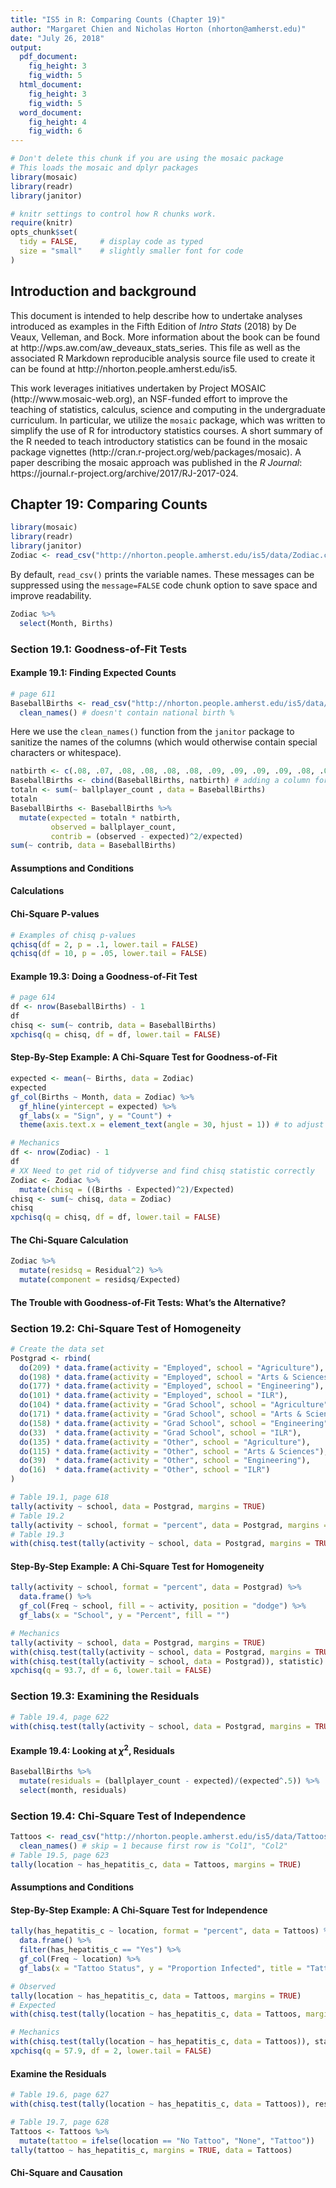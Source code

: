 ```yaml
---
title: "IS5 in R: Comparing Counts (Chapter 19)"
author: "Margaret Chien and Nicholas Horton (nhorton@amherst.edu)"
date: "July 26, 2018"
output: 
  pdf_document:
    fig_height: 3
    fig_width: 5
  html_document:
    fig_height: 3
    fig_width: 5
  word_document:
    fig_height: 4
    fig_width: 6
---
```



```r
# Don't delete this chunk if you are using the mosaic package
# This loads the mosaic and dplyr packages
library(mosaic)
library(readr)
library(janitor)
```

```r
# knitr settings to control how R chunks work.
require(knitr)
opts_chunk$set(
  tidy = FALSE,     # display code as typed
  size = "small"    # slightly smaller font for code
)
```

## Introduction and background 

This document is intended to help describe how to undertake analyses introduced 
as examples in the Fifth Edition of *Intro Stats* (2018) by De Veaux, Velleman, and Bock.
More information about the book can be found at http://wps.aw.com/aw_deveaux_stats_series.  This
file as well as the associated R Markdown reproducible analysis source file used to create it can be found at http://nhorton.people.amherst.edu/is5.

This work leverages initiatives undertaken by Project MOSAIC (http://www.mosaic-web.org), an NSF-funded effort to improve the teaching of statistics, calculus, science and computing in the undergraduate curriculum. In particular, we utilize the `mosaic` package, which was written to simplify the use of R for introductory statistics courses. A short summary of the R needed to teach introductory statistics can be found in the mosaic package vignettes (http://cran.r-project.org/web/packages/mosaic).  A paper describing the mosaic approach was published in the *R Journal*: https://journal.r-project.org/archive/2017/RJ-2017-024.

## Chapter 19: Comparing Counts

```r
library(mosaic)
library(readr)
library(janitor)
Zodiac <- read_csv("http://nhorton.people.amherst.edu/is5/data/Zodiac.csv") 
```

By default, `read_csv()` prints the variable names. These messages can be suppressed using the `message=FALSE` code chunk option to save space and improve readability.  

```r
Zodiac %>%
  select(Month, Births)
```

### Section 19.1: Goodness-of-Fit Tests

#### Example 19.1: Finding Expected Counts

```r
# page 611
BaseballBirths <- read_csv("http://nhorton.people.amherst.edu/is5/data/Ballplayer_births.csv") %>%
  clean_names() # doesn't contain national birth %
```

Here we use the `clean_names()` function from the `janitor` package to sanitize the names of the columns (which would otherwise contain special characters or whitespace). 

```r
natbirth <- c(.08, .07, .08, .08, .08, .08, .09, .09, .09, .09, .08, .09) 
BaseballBirths <- cbind(BaseballBirths, natbirth) # adding a column for national birth %
totaln <- sum(~ ballplayer_count , data = BaseballBirths)
totaln
BaseballBirths <- BaseballBirths %>%
  mutate(expected = totaln * natbirth,
         observed = ballplayer_count, 
         contrib = (observed - expected)^2/expected)
sum(~ contrib, data = BaseballBirths)
```

#### Assumptions and Conditions

#### Calculations

#### Chi-Square P-values

```r
# Examples of chisq p-values
qchisq(df = 2, p = .1, lower.tail = FALSE)
qchisq(df = 10, p = .05, lower.tail = FALSE)
```

#### Example 19.3: Doing a Goodness-of-Fit Test

```r
# page 614
df <- nrow(BaseballBirths) - 1
df
chisq <- sum(~ contrib, data = BaseballBirths)
xpchisq(q = chisq, df = df, lower.tail = FALSE) 
```

#### Step-By-Step Example: A Chi-Square Test for Goodness-of-Fit

```r
expected <- mean(~ Births, data = Zodiac)
expected
gf_col(Births ~ Month, data = Zodiac) %>%
  gf_hline(yintercept = expected) %>%
  gf_labs(x = "Sign", y = "Count") + 
  theme(axis.text.x = element_text(angle = 30, hjust = 1)) # to adjust the angle of the x axis labels
```

```r
# Mechanics
df <- nrow(Zodiac) - 1
df
# XX Need to get rid of tidyverse and find chisq statistic correctly
Zodiac <- Zodiac %>%
  mutate(chisq = ((Births - Expected)^2)/Expected)
chisq <- sum(~ chisq, data = Zodiac)
chisq
xpchisq(q = chisq, df = df, lower.tail = FALSE) 
```

#### The Chi-Square Calculation

```r
Zodiac %>%
  mutate(residsq = Residual^2) %>%
  mutate(component = residsq/Expected)
```

#### The Trouble with Goodness-of-Fit Tests: What's the Alternative?

### Section 19.2: Chi-Square Test of Homogeneity

```r
# Create the data set
Postgrad <- rbind(
  do(209) * data.frame(activity = "Employed", school = "Agriculture"),
  do(198) * data.frame(activity = "Employed", school = "Arts & Sciences"),
  do(177) * data.frame(activity = "Employed", school = "Engineering"),
  do(101) * data.frame(activity = "Employed", school = "ILR"),
  do(104) * data.frame(activity = "Grad School", school = "Agriculture"),
  do(171) * data.frame(activity = "Grad School", school = "Arts & Sciences"),
  do(158) * data.frame(activity = "Grad School", school = "Engineering"),
  do(33)  * data.frame(activity = "Grad School", school = "ILR"),
  do(135) * data.frame(activity = "Other", school = "Agriculture"),
  do(115) * data.frame(activity = "Other", school = "Arts & Sciences"),
  do(39)  * data.frame(activity = "Other", school = "Engineering"),
  do(16)  * data.frame(activity = "Other", school = "ILR")
)
```

```r
# Table 19.1, page 618
tally(activity ~ school, data = Postgrad, margins = TRUE)
# Table 19.2
tally(activity ~ school, format = "percent", data = Postgrad, margins = TRUE)
# Table 19.3
with(chisq.test(tally(activity ~ school, data = Postgrad, margins = TRUE)), expected)
```

#### Step-By-Step Example: A Chi-Square Test for Homogeneity

```r
tally(activity ~ school, format = "percent", data = Postgrad) %>%
  data.frame() %>%
  gf_col(Freq ~ school, fill = ~ activity, position = "dodge") %>%
  gf_labs(x = "School", y = "Percent", fill = "")
```

```r
# Mechanics
tally(activity ~ school, data = Postgrad, margins = TRUE)
with(chisq.test(tally(activity ~ school, data = Postgrad, margins = TRUE)), expected)
with(chisq.test(tally(activity ~ school, data = Postgrad)), statistic)
xpchisq(q = 93.7, df = 6, lower.tail = FALSE) 
```

### Section 19.3: Examining the Residuals

```r
# Table 19.4, page 622
with(chisq.test(tally(activity ~ school, data = Postgrad, margins = TRUE)), residuals)
```

#### Example 19.4: Looking at $\chi^2$, Residuals

```r
BaseballBirths %>%
  mutate(residuals = (ballplayer_count - expected)/(expected^.5)) %>%
  select(month, residuals)
```

### Section 19.4: Chi-Square Test of Independence

```r
Tattoos <- read_csv("http://nhorton.people.amherst.edu/is5/data/Tattoos.csv", skip = 1) %>%
  clean_names() # skip = 1 because first row is "Col1", "Col2"
# Table 19.5, page 623
tally(location ~ has_hepatitis_c, data = Tattoos, margins = TRUE)
```

#### Assumptions and Conditions

#### Step-By-Step Example: A Chi-Square Test for Independence

```r
tally(has_hepatitis_c ~ location, format = "percent", data = Tattoos) %>%
  data.frame() %>%
  filter(has_hepatitis_c == "Yes") %>%
  gf_col(Freq ~ location) %>%
  gf_labs(x = "Tattoo Status", y = "Proportion Infected", title = "Tattoos and Hepatitis C")

# Observed
tally(location ~ has_hepatitis_c, data = Tattoos, margins = TRUE)
# Expected
with(chisq.test(tally(location ~ has_hepatitis_c, data = Tattoos, margins = TRUE)), expected)
```

```r
# Mechanics
with(chisq.test(tally(location ~ has_hepatitis_c, data = Tattoos)), statistic)
xpchisq(q = 57.9, df = 2, lower.tail = FALSE)
```

#### Examine the Residuals

```r
# Table 19.6, page 627
with(chisq.test(tally(location ~ has_hepatitis_c, data = Tattoos)), residuals)
```

```r
# Table 19.7, page 628
Tattoos <- Tattoos %>%
  mutate(tattoo = ifelse(location == "No Tattoo", "None", "Tattoo"))
tally(tattoo ~ has_hepatitis_c, margins = TRUE, data = Tattoos)
```

#### Chi-Square and Causation
